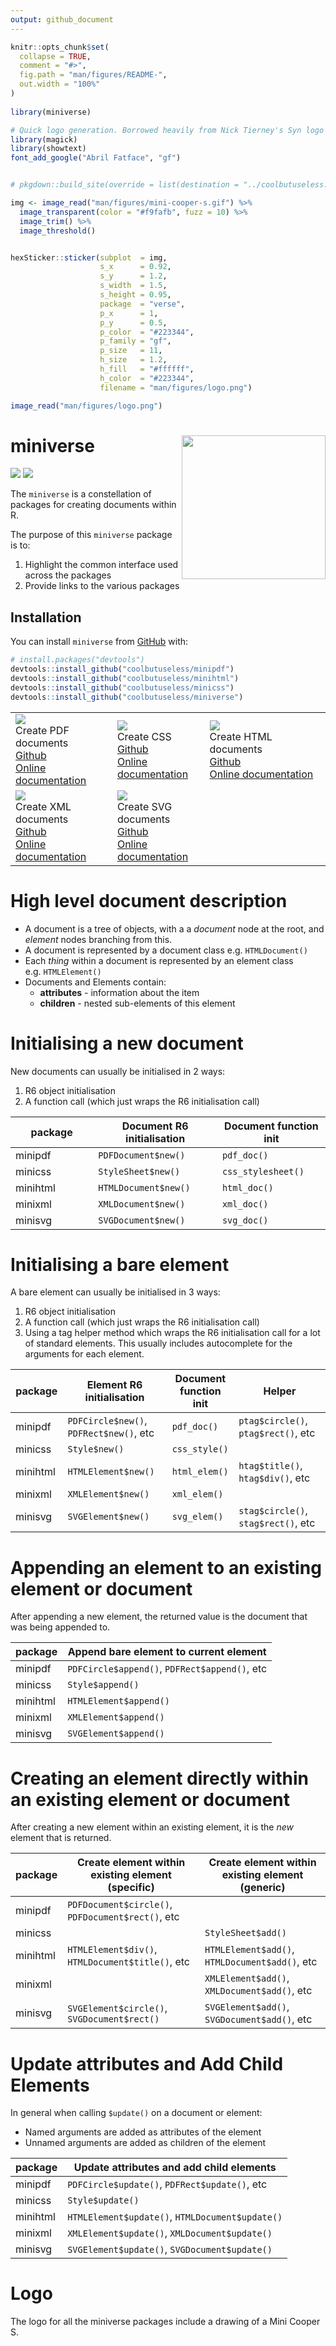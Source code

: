 ```yaml
---
output: github_document
---
```


<!-- README.md is generated from README.Rmd. Please edit that file -->

```r
knitr::opts_chunk$set(
  collapse = TRUE,
  comment = "#>",
  fig.path = "man/figures/README-",
  out.width = "100%"
)
  
library(miniverse)
```





```r
# Quick logo generation. Borrowed heavily from Nick Tierney's Syn logo process
library(magick)
library(showtext)
font_add_google("Abril Fatface", "gf")


# pkgdown::build_site(override = list(destination = "../coolbutuseless.github.io/package/miniverse"))
```


```r
img <- image_read("man/figures/mini-cooper-s.gif") %>%
  image_transparent(color = "#f9fafb", fuzz = 10) %>%
  image_trim() %>%
  image_threshold()


hexSticker::sticker(subplot  = img,
                    s_x      = 0.92,
                    s_y      = 1.2,
                    s_width  = 1.5,
                    s_height = 0.95,
                    package  = "verse",
                    p_x      = 1,
                    p_y      = 0.5,
                    p_color  = "#223344",
                    p_family = "gf",
                    p_size   = 11,
                    h_size   = 1.2,
                    h_fill   = "#ffffff",
                    h_color  = "#223344",
                    filename = "man/figures/logo.png")

image_read("man/figures/logo.png")
```



# miniverse   <img src="man/figures/logo.png" align="right" height=230/>

<!-- badges: start -->
![](http://img.shields.io/badge/cool-useless-green.svg)
![](http://img.shields.io/badge/mini-verse-blue.svg)
<!-- badges: end -->

The `miniverse` is a constellation of packages for creating documents within R.

The purpose of this `miniverse` package is to:

1. Highlight the common interface used across the packages
2. Provide links to the various packages

## Installation

You can install `miniverse` from [GitHub](https://github.com/coolbutuseless/miniverse) with:

``` r
# install.packages("devtools")
devtools::install_github("coolbutuseless/minipdf")
devtools::install_github("coolbutuseless/minihtml")
devtools::install_github("coolbutuseless/minicss")
devtools::install_github("coolbutuseless/miniverse")
```



|    |           |  |
|----------------------|--------------------|--------------------------|
| <img src="man/figures/logopdf.png"> <br/>Create PDF documents<br/><a href="http://github.com/coolbutuseless/minipdf">Github</a><br/> <a href="http://coolbutuseless.github.io/package/minipdf">Online documentation</a> | <img src="man/figures/logocss.png"><br/> Create CSS<br/><a href="http://github.com/coolbutuseless/minicss">Github</a><br/> <a href="http://coolbutuseless.github.io/package/minicss">Online documentation</a> | <img src="man/figures/logohtml.png"> <br/> Create HTML documents<br/><a href="http://github.com/coolbutuseless/minihtml">Github</a><br/> <a href="http://coolbutuseless.github.io/package/minihtml">Online documentation</a>|
| <img src="man/figures/logoxml.png"> <br/>Create XML documents<br/><a href="http://github.com/coolbutuseless/minixml">Github</a><br/> <a href="http://coolbutuseless.github.io/package/minixml">Online documentation</a> | <img src="man/figures/logosvg.png"> <br/>Create SVG documents<br/><a href="http://github.com/coolbutuseless/minisvg">Github</a><br/> <a href="http://coolbutuseless.github.io/package/minisvg">Online documentation</a>| |



High level document description
==============================================================================

* A document is a tree of objects, with a a *document* node at the root, and 
  *element* nodes branching from this.
* A document is represented by a document class e.g. `HTMLDocument()`
* Each *thing* within a document is represented by an element class e.g. `HTMLElement()`
* Documents and Elements contain:
    * **attributes** - information about the item
    * **children** - nested sub-elements of this element



Initialising a new document
==============================================================================

New documents can usually be initialised in 2 ways:

1. R6 object initialisation
2. A function call (which just wraps the R6 initialisation call)


| package            | Document R6 initialisation   | Document function init   |
|--------------------|------------------------------|--------------------------|
| minipdf            | `PDFDocument$new()`          | `pdf_doc()`              |
| minicss            | `StyleSheet$new()`           | `css_stylesheet()`       |
| minihtml           | `HTMLDocument$new()`         | `html_doc()`             |
| minixml            | `XMLDocument$new()`          | `xml_doc()`              |
| minisvg            | `SVGDocument$new()`          | `svg_doc()`              |


Initialising a bare element
==============================================================================

A bare element can usually be initialised in 3 ways:

1. R6 object initialisation
2. A function call (which just wraps the R6 initialisation call)
3. Using a tag helper method which wraps the R6 initialisation call for a lot
   of standard elements.  This usually includes autocomplete for the arguments
   for each element.

| package            | Element R6 initialisation                | Document function init   | Helper                              |
|--------------------|------------------------------------------|--------------------------|-------------------------------------|
| minipdf            | `PDFCircle$new()`,  `PDFRect$new()`, etc | `pdf_doc()`              | `ptag$circle()`, `ptag$rect()`, etc |
| minicss            | `Style$new()`                            | `css_style()`            |                                     |
| minihtml           | `HTMLElement$new()`                      | `html_elem()`            |  `htag$title()`, `htag$div()`, etc  |
| minixml            | `XMLElement$new()`                       | `xml_elem()`             |     
| minisvg            | `SVGElement$new()`                       | `svg_elem()`             | `stag$circle()`, `stag$rect()`, etc |



Appending an element to an existing element or document
==============================================================================

After appending a new element, the returned value is the document that was 
being appended to.

| package  | Append bare element to current element         |
|----------|------------------------------------------------|
| minipdf  | `PDFCircle$append()`,  `PDFRect$append()`, etc |
| minicss  | `Style$append()`                               |
| minihtml | `HTMLElement$append()`                         |
| minixml  | `XMLElement$append()`                          |
| minisvg  | `SVGElement$append()`                          |


Creating an element directly within an existing element or document
==============================================================================

After creating a new element within an existing element, it is the *new* 
element that is returned.

| package  | Create element within existing element (specific)     | Create element within existing element (generic) |
|----------|-------------------------------------------------------|--------------------------------------------------|
| minipdf  | `PDFDocument$circle()`,  `PDFDocument$rect()`, etc    |                                                  |
| minicss  |                                                       | `StyleSheet$add()`                               |
| minihtml | `HTMLElement$div()`, `HTMLDocument$title()`, etc      | `HTMLElement$add()`, `HTMLDocument$add()`, etc   |
| minixml  |                                                       | `XMLElement$add()`, `XMLDocument$add()`, etc     |
| minisvg  | `SVGElement$circle()`, `SVGDocument$rect()`           | `SVGElement$add()`, `SVGDocument$add()`, etc     |


Update attributes and Add Child Elements
==============================================================================

In general when calling `$update()` on a document or element:

* Named arguments are added as attributes of the element
* Unnamed arguments are added as children of the element

| package  | Update attributes and add child elements        |
|----------|-------------------------------------------------|
| minipdf  | `PDFCircle$update()`,  `PDFRect$update()`, etc  |
| minicss  | `Style$update()`                                |
| minihtml | `HTMLElement$update()`, `HTMLDocument$update()` |
| minixml  | `XMLElement$update()`, `XMLDocument$update()`   |
| minisvg  | `SVGElement$update()`, `SVGDocument$update()`   |


Logo
==============================================================================

The logo for all the miniverse packages include a drawing of a Mini Cooper S.



